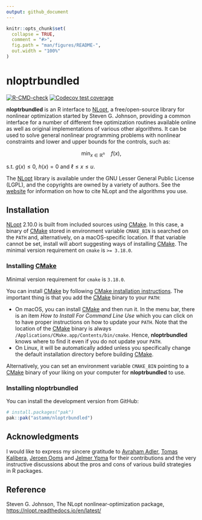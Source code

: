 ```yaml
---
output: github_document
---
```


<!-- README.md is generated from README.Rmd. Please edit that file -->

```r
knitr::opts_chunk$set(
  collapse = TRUE,
  comment = "#>",
  fig.path = "man/figures/README-",
  out.width = "100%"
)
```

# nloptrbundled

<!-- badges: start -->
[![R-CMD-check](https://github.com/astamm/nloptrbundled/actions/workflows/R-CMD-check.yaml/badge.svg)](https://github.com/astamm/nloptrbundled/actions/workflows/R-CMD-check.yaml)
[![Codecov test coverage](https://codecov.io/gh/astamm/nloptrbundled/graph/badge.svg)](https://app.codecov.io/gh/astamm/nloptrbundled)
<!-- badges: end -->

**nloptrbundled** is an R interface to
[NLopt](https://nlopt.readthedocs.io/en/latest/), a free/open-source library for
nonlinear optimization started by Steven G. Johnson, providing a common
interface for a number of different free optimization routines available online
as well as original implementations of various other algorithms. It can be used
to solve general nonlinear programming problems with nonlinear constraints and
lower and upper bounds for the controls, such as:

$$ \min_{x \in \mathbb{R}^n} \quad f(x), $$

s.t. $g(x) \le 0$, $h(x) = 0$ and $\ell \le x \le u$.

The [NLopt](https://nlopt.readthedocs.io/en/latest/) library is available under
the GNU Lesser General Public License (LGPL), and the copyrights are owned by a
variety of authors. See the
[website](https://nlopt.readthedocs.io/en/latest/Citing_NLopt/) for information
on how to cite NLopt and the algorithms you use.

## Installation

[NLopt](https://nlopt.readthedocs.io/en/latest/) 2.10.0 is built from included
sources using [CMake](https://cmake.org). In this case, a binary  of
[CMake](https://cmake.org) stored in environment variable `CMAKE_BIN` is
searched on the `PATH` and, alternatively, on a macOS-specific location. If that
variable cannot be set, install will abort suggesting ways of installing
[CMake](https://cmake.org). The minimal version requirement on `cmake` is `>=
3.18.0`.

### Installing [CMake](https://cmake.org)

Minimal version requirement for `cmake` is `3.18.0`.

You can install [CMake](https://cmake.org) by following [CMake installation
instructions](https://cmake.org/resources/). The important thing is that you add
the [CMake](https://cmake.org) binary to your `PATH`:

- On macOS, you can install [CMake](https://cmake.org) and then run it. In the
menu bar, there is an item *How to Install For Command Line Use* which you can
click on to have proper instructions on how to update your `PATH`. Note that the
location of the [CMake](https://cmake.org) binary is always
`/Applications/CMake.app/Contents/bin/cmake`. Hence, **nloptrbundled** knows
where to find it even if you do not update your `PATH`.
- On Linux, it will be automatically added unless you specifically change the
default installation directory before building [CMake](https://cmake.org).

Alternatively, you can set an environment variable `CMAKE_BIN` pointing to a
[CMake](https://cmake.org) binary of your liking on your computer for
**nloptrbundled** to use.

### Installing **nloptrbundled**

You can install the development version from GitHub:

```r
# install.packages("pak")
pak::pak("astamm/nloptrbundled")
```

## Acknowledgments

I would like to express my sincere gratitude to [Avraham
Adler](https://github.com/aadler), [Tomas
Kalibera](https://github.com/kalibera), [Jeroen Ooms](https://github.com/jeroen)
and [Jelmer Ypma](https://github.com/jyypma) for their contributions and the
very instructive discussions about the pros and cons of various build strategies
in R packages.

## Reference

Steven G. Johnson, The NLopt nonlinear-optimization package, [https://nlopt.readthedocs.io/en/latest/](https://nlopt.readthedocs.io/en/latest/)
